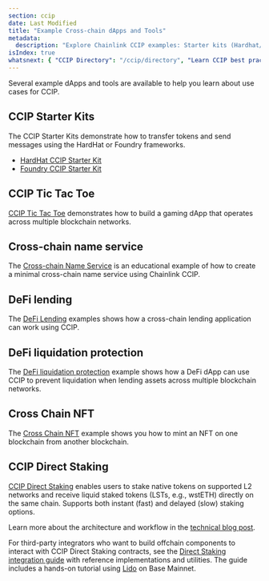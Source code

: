 ```yaml
---
section: ccip
date: Last Modified
title: "Example Cross-chain dApps and Tools"
metadata:
  description: "Explore Chainlink CCIP examples: Starter kits (Hardhat/Foundry), Tic Tac Toe game, Name Service, DeFi lending, liquidation protection, and cross-chain NFTs."
isIndex: true
whatsnext: { "CCIP Directory": "/ccip/directory", "Learn CCIP best practices": "/ccip/concepts/best-practices" }
---
```



<CcipCommon callout="talkToExpert" />

Several example dApps and tools are available to help you learn about use cases for CCIP.

## CCIP Starter Kits

The CCIP Starter Kits demonstrate how to transfer tokens and send messages using the HardHat or Foundry frameworks.

- [HardHat CCIP Starter Kit](https://github.com/smartcontractkit/ccip-starter-kit-hardhat)
- [Foundry CCIP Starter Kit](https://github.com/smartcontractkit/ccip-starter-kit-foundry)

## CCIP Tic Tac Toe

[CCIP Tic Tac Toe](https://github.com/smartcontractkit/ccip-tic-tac-toe) demonstrates how to build a gaming dApp that operates across multiple blockchain networks.

## Cross-chain name service

The [Cross-chain Name Service](https://github.com/smartcontractkit/ccip-cross-chain-name-service) is an educational example of how to create a minimal cross-chain name service using Chainlink CCIP.

## DeFi lending

The [DeFi Lending](https://github.com/smartcontractkit/ccip-defi-lending) examples shows how a cross-chain lending application can work using CCIP.

## DeFi liquidation protection

The [DeFi liquidation protection](https://github.com/smartcontractkit/ccip-liquidation-protector) example shows how a DeFi dApp can use CCIP to prevent liquidation when lending assets across multiple blockchain networks.

## Cross Chain NFT

The [Cross Chain NFT](https://github.com/smartcontractkit/ccip-cross-chain-nft) example shows you how to mint an NFT on one blockchain from another blockchain.

## CCIP Direct Staking

[CCIP Direct Staking](https://github.com/Aphyla/chainlink-csr) enables users to stake native tokens on supported L2 networks and receive liquid staked tokens (LSTs, e.g., wstETH) directly on the same chain. Supports both instant (fast) and delayed (slow) staking options.

Learn more about the architecture and workflow in the [technical blog post](https://blog.chain.link/scaling-staking-protocols-cross-chain/).

For third-party integrators who want to build offchain components to interact with CCIP Direct Staking contracts, see the [Direct Staking integration guide](/quickstarts/ccip-direct-staking) with reference implementations and utilities. The guide includes a hands-on tutorial using [Lido](https://lido.fi/) on Base Mainnet.
